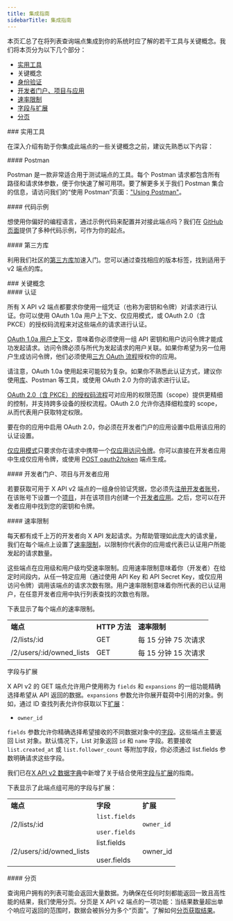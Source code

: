 ```yaml
---
title: 集成指南
sidebarTitle: 集成指南
---
```



本页汇总了在将列表查询端点集成到你的系统时应了解的若干工具与关键概念。我们将本页分为以下几个部分：

- [实用工具](#helpful)
- 关键概念
- [身份验证](#authentication)
- [开发者门户、项目与应用](#portal)
- [速率限制](#limits)
- [字段与扩展](#fields)
- [分页](#pagination)

<div id="helpful-tools">
  ### 实用工具
</div>

在深入介绍有助于你集成此端点的一些关键概念之前，建议先熟悉以下内容：

<div id="postman">
  #### Postman
</div>

Postman 是一款非常适合用于测试端点的工具。每个 Postman 请求都包含所有路径和请求体参数，便于你快速了解可用项。要了解更多关于我们 Postman 集合的信息，请访问我们的“使用 Postman”页面：["Using Postman"](/zh/tutorials/postman-getting-started)。 

<div id="code-samples">
  #### 代码示例
</div>

想使用你偏好的编程语言，通过示例代码来配置并对接此端点吗？我们在 [GitHub 页面](https://github.com/xdevplatform/Twitter-API-v2-sample-code)提供了多种代码示例，可作为你的起点。

<div id="third-party-libraries">
  #### 第三方库
</div>

利用我们社区的[第三方库](/zh/x-api/tools-and-libraries/overview)加速入门。您可以通过查找相应的版本标签，找到适用于 v2 端点的库。

<div id="key-concepts">
  ### 关键概念
</div>

<div id="authentication">
  #### 认证
</div>

所有 X API v2 端点都要求你使用一组凭证（也称为密钥和令牌）对请求进行认证。你可以使用 OAuth 1.0a 用户上下文、仅应用模式，或 OAuth 2.0（含 PKCE）的授权码流程来对这些端点的请求进行认证。 

[OAuth 1.0a 用户上下文](/zh/resources/fundamentals/authentication#oauth-1-0a-user-context)，意味着你必须使用一组 API 密钥和用户访问令牌才能成功发起请求。访问令牌必须与所代为发起请求的用户关联。如果你希望为另一位用户生成访问令牌，他们必须使用[三方 OAuth 流程](/zh/resources/fundamentals/authentication#obtaining-access-tokens-using-3-legged-oauth-flow)授权你的应用。

请注意，OAuth 1.0a 使用起来可能较为复杂。如果你不熟悉此认证方式，建议你使用[库](/zh/x-api/tools-and-libraries/overview)、Postman 等工具，或使用 OAuth 2.0 为你的请求进行认证。

[OAuth 2.0（含 PKCE）的授权码流程](/zh/resources/fundamentals/authentication#oauth-2-0-authorization-code-flow-with-pkce-2)可对应用的权限范围（scope）提供更精细的控制，并支持跨多设备的授权流程。OAuth 2.0 允许你选择细粒度的 scope，从而代表用户获取特定权限。 

要在你的应用中启用 OAuth 2.0，你必须在开发者门户的应用设置中启用该应用的认证设置。

[仅应用模式](/zh/resources/fundamentals/authentication#bearer-token-also-known-as-app-only)只要求你在请求中携带一个[仅应用访问令牌](/zh/resources/fundamentals/authentication#app-only-authentication-and-oauth-2-0-bearer-token)。你可以直接在开发者应用中生成仅应用令牌，或使用 [POST oauth2/token](/zh/resources/fundamentals/authentication#post-oauth2-token) 端点生成。

<div id="developer-portal-projects-and-developer-apps">
  #### 开发者门户、项目与开发者应用
</div>

若要获取可用于 X API v2 端点的一组身份验证凭据，您必须先[注册开发者账号](https://developer.x.com/en/portal/petition/essential/basic-info)，在该账号下设置一个[项目](/zh/resources/fundamentals/projects)，并在该项目内创建一个[开发者应用](/zh/resources/fundamentals/developer-apps)。之后，您可以在开发者应用中找到您的密钥和令牌。
 

<div id="rate-limits">
  #### 速率限制
</div>

每天都有成千上万的开发者向 X API 发起请求。为帮助管理如此庞大的请求量，我们在每个端点上设置了[速率限制](/zh/x-api/fundamentals/rate-limits)，以限制你代表你的应用或代表已认证用户所能发起的请求数量。 

这些端点在应用级和用户级均受速率限制。应用速率限制意味着你（开发者）在给定时间段内，从任一特定应用（通过使用 API Key 和 API Secret Key，或仅应用访问令牌）调用该端点的请求次数有限。用户速率限制意味着你所代表的已认证用户，在任意开发者应用中执行列表查找的次数也有限。

下表显示了每个端点的速率限制。

|     |     |     |
| :--- | :--- | :--- |
| **端点** | **HTTP 方法** | **速率限制** |
| /2/lists/:id | GET | 每 15 分钟 75 次请求 |
| /2/users/:id/owned\_lists | GET | 每 15 分钟 15 次请求 |

字段与扩展

X API v2 的 GET 端点允许用户使用称为 `fields` 和 `expansions` 的一组功能精确选择希望从 API 返回的数据。`expansions` 参数允许你展开载荷中引用的对象。例如，通过 ID 查找列表允许你获取以下[扩展](/zh/x-api/fundamentals/expansions)：

- `owner_id`

`fields` 参数允许你精确选择希望接收的不同数据对象中的[字段](/zh/x-api/fundamentals/fields)。这些端点主要返回 List 对象。默认情况下，List 对象返回 `id` 和 `name` 字段。若要接收 `list.created_at` 或 `list.follower_count` 等附加字段，你必须通过 list.fields 参数明确请求这些字段。 

我们已在[X API v2 数据字典](/zh/x-api/fundamentals/data-dictionary)中新增了关于结合使用[字段与扩展](/zh/x-api/fundamentals/data-dictionary#how-to-use-fields-and-expansions)的指南。

下表显示了此端点组可用的字段与扩展：

|     |     |     |
| :--- | :--- | :--- |
| **端点** | **字段** | **扩展** |
| /2/lists/:id | `list.fields`<br /><br />`user.fields` | `owner_id` |
| /2/users/:id/owned\_lists | list.fields<br /><br />user.fields | owner\_id |

<div id="pagination">
  #### 分页
</div>

查询用户拥有的列表可能会返回大量数据。为确保在任何时刻都能返回一致且高性能的结果，我们使用分页。分页是 X API v2 端点的一项功能：当结果数量超出单个响应可返回的范围时，数据会被拆分为多个“页面”。了解如何[分页获取结果](/zh/x-api/fundamentals/pagination)。